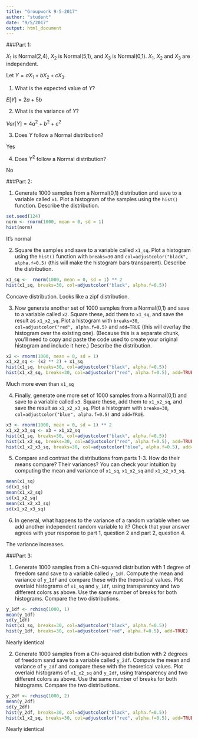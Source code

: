 ```yaml
---
title: "Groupwork 9-5-2017"
author: "student"
date: "9/5/2017"
output: html_document
---
```


###Part 1:

$X_1$ is Normal(2,4), $X_2$ is Normal(5,1), and $X_3$ is Normal(0,1). $X_1$, $X_2$ and $X_3$ are independent.

Let $Y=aX_1 + bX_2 + cX_3$.

1. What is the expected value of $Y$?

$E[Y] = 2a + 5b$

2. What is the variance of $Y$?

$Var[Y] = 4a^{2} + b^{2} + c^{2}$

3. Does $Y$ follow a Normal distribution?

Yes

4. Does $Y^2$ follow a Normal distribution?

No


###Part 2:

1. Generate 1000 samples from a Normal(0,1) distribution and save to a variable called `x1`.  Plot a histogram of the samples using the `hist()` function. Describe the distribution.

```r
set.seed(124)
norm <- rnorm(1000, mean = 0, sd = 1)
hist(norm)
```

It's normal


2. Square the samples and save to a variable called `x1_sq`.  Plot a histogram using the `hist()` function with `breaks=30` and `col=adjustcolor("black", alpha.f=0.5)` (this will make the histogram bars transparent).  Describe the distribution.

```r
x1_sq <-  rnorm(1000, mean = 0, sd = 1) ** 2
hist(x1_sq, breaks=30, col=adjustcolor("black", alpha.f=0.5))
```

Concave distribution. Looks like a zipf distribution. 


3. Now generate another set of 1000 samples from a Normal(0,1) and save to a variable called `x2`.  Square these, add them to `x1_sq`, and save the result as `x1_x2_sq`.  Plot a histogram with `breaks=30`, `col=adjustcolor("red", alpha.f=0.5)` and `add=TRUE` (this will overlay the histogram over the existing one).  (Because this is a separate chunk, you'll need to copy and paste the code used to create your original histogram and include it here.)  Describe the distribution.

```r

x2 <- rnorm(1000, mean = 0, sd = 1)
x1_x2_sq <- (x2 ** 2) + x1_sq
hist(x1_sq, breaks=30, col=adjustcolor("black", alpha.f=0.5))
hist(x1_x2_sq, breaks=30, col=adjustcolor("red", alpha.f=0.5), add=TRUE)

```

Much more even than `x1_sq`

4. Finally, generate one more set of 1000 samples from a Normal(0,1) and save to a variable called `x3`.  Square these, add them to `x1_x2_sq`, and save the result as `x1_x2_x3_sq`.  Plot a histogram with `breaks=30`, `col=adjustcolor("blue", alpha.f=0.5)` and `add=TRUE`.

```r

x3 <- rnorm(1000, mean = 0, sd = 1) ** 2
x1_x2_x3_sq <- x3 + x1_x2_sq
hist(x1_sq, breaks=30, col=adjustcolor("black", alpha.f=0.5))
hist(x1_x2_sq, breaks=30, col=adjustcolor("red", alpha.f=0.5), add=TRUE)
hist(x1_x2_x3_sq, breaks=30, col=adjustcolor("blue", alpha.f=0.5), add=TRUE)

```

5. Compare and contrast the distributions from parts 1-3.  How do their means compare?  Their variances?  You can check your intuition by computing the mean and variance of `x1_sq`, `x1_x2_sq` and `x1_x2_x3_sq`.

```r
mean(x1_sq)
sd(x1_sq)
mean(x1_x2_sq)
sd(x1_x2_sq)
mean(x1_x2_x3_sq)
sd(x1_x2_x3_sq)

```


6. In general, what happens to the variance of a random variable when we add another independent random variable to it?  Check that your answer agrees with your response to part 1, question 2 and part 2, question 4.

The variance increases.

###Part 3:

1. Generate 1000 samples from a Chi-squared distribution with 1 degree of freedom sand save to a variable called `y_1df`.  Compute the mean and variance of `y_1df` and compare these with the theoretical values.  Plot overlaid histograms of `x1_sq` and `y_1df`, using transparency and two different colors as above.  Use the same number of breaks for both histograms.  Compare the two distributions.

```r
y_1df <- rchisq(1000, 1)
mean(y_1df)
sd(y_1df)
hist(x1_sq, breaks=30, col=adjustcolor("black", alpha.f=0.5))
hist(y_1df, breaks=30, col=adjustcolor("red", alpha.f=0.5), add=TRUE)
```

Nearly identical


2. Generate 1000 samples from a Chi-squared distribution with 2 degrees of freedom sand save to a variable called `y_2df`.  Compute the mean and variance of `y_2df` and compare these with the theoretical values.  Plot overlaid histograms of `x1_x2_sq` and `y_2df`, using transparency and two different colors as above.  Use the same number of breaks for both histograms.  Compare the two distributions.

```r
y_2df <- rchisq(1000, 2)
mean(y_2df)
sd(y_2df)
hist(y_2df, breaks=30, col=adjustcolor("black", alpha.f=0.5))
hist(x1_x2_sq, breaks=30, col=adjustcolor("red", alpha.f=0.5), add=TRUE)
```

Nearly identical


